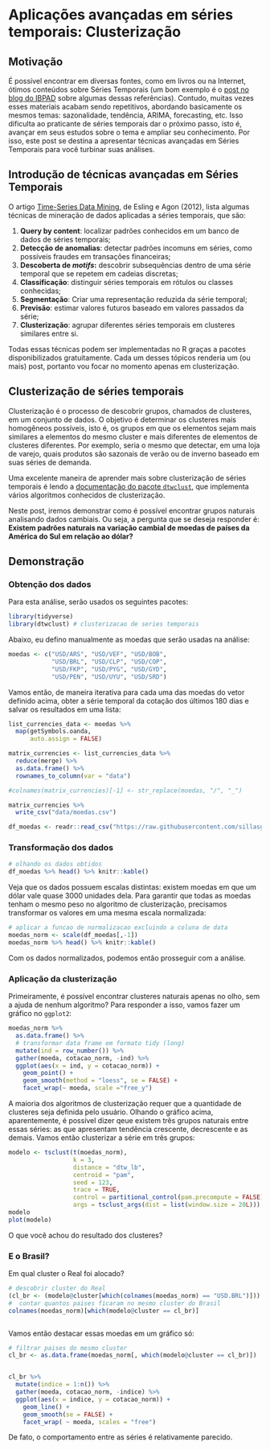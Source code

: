 # Aplicações avançadas em séries temporais: Clusterização {#clusterizacao}


## Motivação

É possível encontrar em diversas fontes, como em livros ou na Internet, ótimos conteúdos sobre Séries Temporais (um bom exemplo é o [post no blog do IBPAD](http://www.ibpad.com.br/blog/analise-de-dados/11-referencias-para-voce-aprender-series-temporais-com-r/) sobre algumas dessas referências). Contudo, muitas vezes esses materiais acabam sendo repetitivos, abordando basicamente os mesmos temas: sazonalidade, tendência, ARIMA, forecasting, etc. Isso dificulta ao praticante de séries temporais dar o próximo passo, isto é, avançar em seus estudos sobre o tema e ampliar seu conhecimento. Por isso, este post se destina a apresentar técnicas avançadas em Séries Temporais para você turbinar suas análises.

## Introdução de técnicas avançadas em Séries Temporais

O artigo [Time-Series Data Mining](https://www.researchgate.net/publication/261722458_Time-Series_Data_Mining), de Esling e Agon (2012), lista algumas técnicas de mineração de dados aplicadas a séries temporais, que são:  

1. **Query by content**: localizar padrões conhecidos em um banco de dados de séries temporais;  
2. **Detecção de anomalias**: detectar padrões incomuns em séries, como possíveis fraudes em transações financeiras;  
3. **Descoberta de *motifs*:** descobrir subsequências dentro de uma série temporal que se repetem em cadeias discretas;  
4. **Classificação**: distinguir séries temporais em rótulos ou classes conhecidas;  
5. **Segmentação**: Criar uma representação reduzida da série temporal;  
6. **Previsão**: estimar valores futuros baseado em valores passados da série;  
7. **Clusterização**: agrupar diferentes séries temporais em clusteres similares entre si.  

Todas essas técnicas podem ser implementadas no R graças a pacotes disponibilizados gratuitamente. Cada um desses tópicos renderia um (ou mais) post, portanto vou focar no momento apenas em clusterização.

## Clusterização de séries temporais

Clusterização é o processo de descobrir grupos, chamados de clusteres, em um conjunto de dados. O objetivo é determinar os clusteres mais homogêneos possíveis, isto é, os grupos em que os elementos sejam mais similares a elementos do mesmo cluster e mais diferentes de elementos de clusteres diferentes. Por exemplo, seria o mesmo que detectar, em uma loja de varejo, quais produtos são sazonais de verão ou de inverno baseado em suas séries de demanda.

Uma excelente maneira de aprender mais sobre clusterização de séries temporais é lendo a [documentação do pacote `dtwclust`](https://cran.r-project.org/web/packages/dtwclust/index.html), que implementa vários algoritmos conhecidos de clusterização.

Neste post, iremos demonstrar como é possível encontrar grupos naturais analisando dados cambiais. Ou seja, a pergunta que se deseja responder é: **Existem padrões naturais na variação cambial de moedas de países da América do Sul em relação ao dólar?**

## Demonstração

### Obtenção dos dados

Para esta análise, serão usados os seguintes pacotes:

```r
library(tidyverse)
library(dtwclust) # clusterizacao de series temporais
```

Abaixo, eu defino manualmente as moedas que serão usadas na análise:

```r
moedas <- c("USD/ARS", "USD/VEF", "USD/BOB",
            "USD/BRL", "USD/CLP", "USD/COP", 
            "USD/FKP", "USD/PYG", "USD/GYD",
            "USD/PEN", "USD/UYU", "USD/SRD")

```

Vamos então, de maneira iterativa para cada uma das moedas do vetor definido acima, obter a série temporal da cotação dos últimos 180 dias e salvar os resultados em uma lista:

```r
list_currencies_data <- moedas %>% 
  map(getSymbols.oanda,
      auto.assign = FALSE)

matrix_currencies <- list_currencies_data %>% 
  reduce(merge) %>% 
  as.data.frame() %>% 
  rownames_to_column(var = "data")

#colnames(matrix_currencies)[-1] <- str_replace(moedas, "/", "_")

matrix_currencies %>% 
  write_csv("data/moedas.csv")
```

```r
df_moedas <- readr::read_csv("https://raw.githubusercontent.com/sillasgonzaga/curso_series_temporais/master/data/moedas.csv")
```

### Transformação dos dados

```r
# olhando os dados obtidos
df_moedas %>% head() %>% knitr::kable()

```


Veja que os dados possuem escalas distintas: existem moedas em que um dólar vale quase 3000 unidades dela. Para garantir que todas as moedas tenham o mesmo peso no algoritmo de clusterização, precisamos transformar os valores em uma mesma escala normalizada:

```r
# aplicar a funcao de normalizacao excluindo a coluna de data
moedas_norm <- scale(df_moedas[,-1])
moedas_norm %>% head() %>% knitr::kable()
```

Com os dados normalizados, podemos então prosseguir com a análise.

### Aplicação da clusterização

Primeiramente, é possível encontrar clusteres naturais apenas no olho, sem a ajuda de nenhum algoritmo? Para responder a isso, vamos fazer um gráfico no `ggplot2`:

```r
moedas_norm %>% 
  as.data.frame() %>% 
  # transformar data frame em formato tidy (long)
  mutate(ind = row_number()) %>% 
  gather(moeda, cotacao_norm, -ind) %>% 
  ggplot(aes(x = ind, y = cotacao_norm)) + 
    geom_point() +
    geom_smooth(method = "loess", se = FALSE) +
    facet_wrap(~ moeda, scale ="free_y")


```

A maioria dos algoritmos de clusterização requer que a quantidade de clusteres seja definida pelo usuário. Olhando o gráfico acima, aparentemente, é possível dizer qeue existem três grupos naturais entre essas séries: as que apresentam tendência crescente, decrescente e as demais. Vamos então clusterizar a série em três grupos:

```r
modelo <- tsclust(t(moedas_norm), 
                  k = 3, 
                  distance = "dtw_lb",
                  centroid = "pam", 
                  seed = 123,
                  trace = TRUE,
                  control = partitional_control(pam.precompute = FALSE),
                  args = tsclust_args(dist = list(window.size = 20L)))
modelo
plot(modelo)

```


O que você achou do resultado dos clusteres?

### E o Brasil?

Em qual cluster o Real foi alocado?

```r
# descobrir cluster do Real
(cl_br <- (modelo@cluster[which(colnames(moedas_norm) == "USD.BRL")]))
#  contar quantos paises ficaram no mesmo cluster do Brasil
colnames(moedas_norm)[which(modelo@cluster == cl_br)]



```

Vamos então destacar essas moedas em um gráfico só:

```r
# filtrar paises do mesmo cluster
cl_br <- as.data.frame(moedas_norm[, which(modelo@cluster == cl_br)])


cl_br %>% 
  mutate(indice = 1:n()) %>% 
  gather(moeda, cotacao_norm, -indice) %>% 
  ggplot(aes(x = indice, y = cotacao_norm)) +
    geom_line() + 
    geom_smooth(se = FALSE) +
    facet_wrap( ~ moeda, scales = "free")

```

De fato, o comportamento entre as séries é relativamente parecido.

